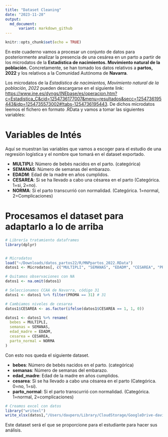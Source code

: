 ```yaml
---
title: "Dataset Cleaning"
date: "2023-11-28"
output: 
  md_document:
      variant: markdown_github
---
```


```r
knitr::opts_chunk$set(echo = TRUE)
```

En este cuaderno vamos a procesar un conjunto de datos para posteriormente analizar la 
presencia de una cesárea en un parto a partir de los microdatos de la **Estadística de nacimientos. Movimiento natural de la población.** Concretamente, se han tomado los datos relativos a **partos, 2022** y los relativos a la Comunidad Autónoma de **Navarra**.



Los microdatos de la *Estadística de nacimientos, Movimiento natural de la población, 2022*  pueden descargarse en el siguiente link: <https://www.ine.es/dyngs/INEbase/es/operacion.htm?c=Estadistica_C&cid=1254736177007&menu=resultados&secc=1254736195443&idp=1254735573002#!tabs-1254736195443>. De dichos microdatos leemos el fichero en formato .RData y vamos a tomar las siguientes variables:


# Variables de Intés

Aquí se muestran las variables que vamos a escoger para el estudio de una regresión logística y el nombre que tomará en el dataset exportado.

  - **MULTIPLI**: Número de bebés nacidos en el parto. (categórica)
  - **SEMANAS**: Número de semanas del embarazo.
  - **EDADM**:  Edad de la madre en años cumplidos.
  - **CESAREA**: Si se ha llevado a cabo una césarea en el parto (Categórica. 1=si, 2=no).
  - **NORMA**: Si el parto transcurrió con normalidad. (Categórica. 1=normal, 2=Complicaciones)

#  Procesamos el dataset para adaptarlo a lo de arriba

```r
# Librería tratamiento dataframes
library(dplyr)


# Microdatos
load("~/Downloads/datos_partos22/R/MNPpartos_2022.RData")
datos1 <- Microdatos[, c("MULTIPLI", "SEMANAS", "EDADM", "CESAREA", "PROMA", "NORMA")]

# Quitamos observaciones con NA
datos1 <- na.omit(datos1)

# Seleccionamos CCAA de Navarra, código 31
datos1 <- datos1 %>% filter(PROMA == 31) # 31

# Cambiamos niveles de cesarea
datos1$CESAREA <- as.factor(ifelse(datos1$CESAREA == 1, 1, 0))

datos1 <- datos1 %>% rename(
  bebes = MULTIPLI,
  semanas = SEMANAS,
  edad_madre = EDADM,
  cesarea = CESAREA,
  parto_normal = NORMA
)
```

Con esto nos queda el siguiente dataset.

  - **bebes**: Número de bebés nacidos en el parto. (categórica)
  - **semanas**: Número de semanas del embarazo.
  - **edad_madre**:  Edad de la madre en años cumplidos.
  - **cesarea**: Si se ha llevado a cabo una césarea en el parto (Categórica. 0=no, 1=si).
  - **parto_normal**: Si el parto transcurrió con normalidad. (Categórica. 1=normal, 2=complicaciones)




```r
# Creamos excel con datos
library("writexl")
write_xlsx(datos1,"/Users/davpero/Library/CloudStorage/GoogleDrive-davidperez202223@gmail.com/Mi unidad/4th Quarter/INE/2Datasets/Datos/Nuevos/partos.xlsx")
```


Este dataset será el que se proporcione para el estudiante para hacer sus análisis.




